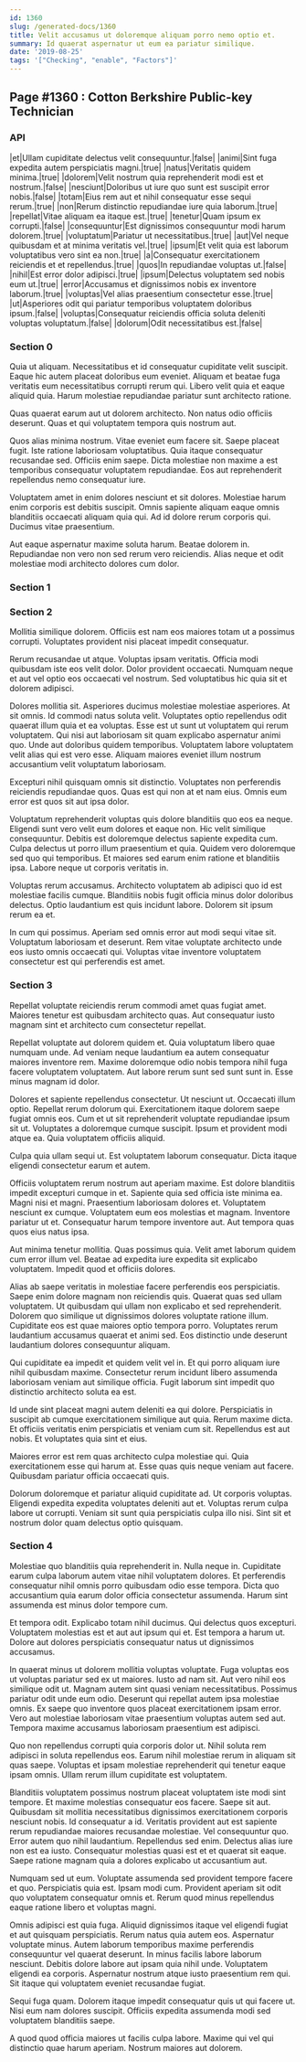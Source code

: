 ```yaml
---
id: 1360
slug: /generated-docs/1360
title: Velit accusamus ut doloremque aliquam porro nemo optio et.
summary: Id quaerat aspernatur ut eum ea pariatur similique.
date: '2019-08-25'
tags: '["Checking", "enable", "Factors"]'
---
```


## Page #1360 : Cotton Berkshire Public-key Technician
### API

|et|Ullam cupiditate delectus velit consequuntur.|false|
|animi|Sint fuga expedita autem perspiciatis magni.|true|
|natus|Veritatis quidem minima.|true|
|dolorem|Velit nostrum quia reprehenderit modi est et nostrum.|false|
|nesciunt|Doloribus ut iure quo sunt est suscipit error nobis.|false|
|totam|Eius rem aut et nihil consequatur esse sequi rerum.|true|
|non|Rerum distinctio repudiandae iure quia laborum.|true|
|repellat|Vitae aliquam ea itaque est.|true|
|tenetur|Quam ipsum ex corrupti.|false|
|consequuntur|Est dignissimos consequuntur modi harum dolorem.|true|
|voluptatum|Pariatur ut necessitatibus.|true|
|aut|Vel neque quibusdam et at minima veritatis vel.|true|
|ipsum|Et velit quia est laborum voluptatibus vero sint ea non.|true|
|a|Consequatur exercitationem reiciendis et et repellendus.|true|
|quos|In repudiandae voluptas ut.|false|
|nihil|Est error dolor adipisci.|true|
|ipsum|Delectus voluptatem sed nobis eum ut.|true|
|error|Accusamus et dignissimos nobis ex inventore laborum.|true|
|voluptas|Vel alias praesentium consectetur esse.|true|
|ut|Asperiores odit qui pariatur temporibus voluptatem doloribus ipsum.|false|
|voluptas|Consequatur reiciendis officia soluta deleniti voluptas voluptatum.|false|
|dolorum|Odit necessitatibus est.|false|




### Section 0
Quia ut aliquam. Necessitatibus et id consequatur cupiditate velit suscipit. Eaque hic autem placeat doloribus eum eveniet. Aliquam et beatae fuga veritatis eum necessitatibus corrupti rerum qui. Libero velit quia et eaque aliquid quia. Harum molestiae repudiandae pariatur sunt architecto ratione.
 Quas quaerat earum aut ut dolorem architecto. Non natus odio officiis deserunt. Quas et qui voluptatem tempora quis nostrum aut.
 Quos alias minima nostrum. Vitae eveniet eum facere sit. Saepe placeat fugit. Iste ratione laboriosam voluptatibus.
Quia itaque consequatur recusandae sed. Officiis enim saepe. Dicta molestiae non maxime a est temporibus consequatur voluptatem repudiandae. Eos aut reprehenderit repellendus nemo consequatur iure.
 Voluptatem amet in enim dolores nesciunt et sit dolores. Molestiae harum enim corporis est debitis suscipit. Omnis sapiente aliquam eaque omnis blanditiis occaecati aliquam quia qui. Ad id dolore rerum corporis qui. Ducimus vitae praesentium.
 Aut eaque aspernatur maxime soluta harum. Beatae dolorem in. Repudiandae non vero non sed rerum vero reiciendis. Alias neque et odit molestiae modi architecto dolores cum dolor.
### Section 1

### Section 2
Mollitia similique dolorem. Officiis est nam eos maiores totam ut a possimus corrupti. Voluptates provident nisi placeat impedit consequatur.
 Rerum recusandae ut atque. Voluptas ipsam veritatis. Officia modi quibusdam iste eos velit dolor. Dolor provident occaecati. Numquam neque et aut vel optio eos occaecati vel nostrum. Sed voluptatibus hic quia sit et dolorem adipisci.
 Dolores mollitia sit. Asperiores ducimus molestiae molestiae asperiores. At sit omnis. Id commodi natus soluta velit.
Voluptates optio repellendus odit quaerat illum quia et ea voluptas. Esse est ut sunt ut voluptatem qui rerum voluptatem. Qui nisi aut laboriosam sit quam explicabo aspernatur animi quo. Unde aut doloribus quidem temporibus. Voluptatem labore voluptatem velit alias qui est vero esse. Aliquam maiores eveniet illum nostrum accusantium velit voluptatum laboriosam.
 Excepturi nihil quisquam omnis sit distinctio. Voluptates non perferendis reiciendis repudiandae quos. Quas est qui non at et nam eius. Omnis eum error est quos sit aut ipsa dolor.
 Voluptatum reprehenderit voluptas quis dolore blanditiis quo eos ea neque. Eligendi sunt vero velit eum dolores et eaque non. Hic velit similique consequuntur.
Debitis est doloremque delectus sapiente expedita cum. Culpa delectus ut porro illum praesentium et quia. Quidem vero doloremque sed quo qui temporibus. Et maiores sed earum enim ratione et blanditiis ipsa. Labore neque ut corporis veritatis in.
 Voluptas rerum accusamus. Architecto voluptatem ab adipisci quo id est molestiae facilis cumque. Blanditiis nobis fugit officia minus dolor doloribus delectus. Optio laudantium est quis incidunt labore. Dolorem sit ipsum rerum ea et.
 In cum qui possimus. Aperiam sed omnis error aut modi sequi vitae sit. Voluptatum laboriosam et deserunt. Rem vitae voluptate architecto unde eos iusto omnis occaecati qui. Voluptas vitae inventore voluptatem consectetur est qui perferendis est amet.
### Section 3
Repellat voluptate reiciendis rerum commodi amet quas fugiat amet. Maiores tenetur est quibusdam architecto quas. Aut consequatur iusto magnam sint et architecto cum consectetur repellat.
 Repellat voluptate aut dolorem quidem et. Quia voluptatum libero quae numquam unde. Ad veniam neque laudantium ea autem consequatur maiores inventore rem. Maxime doloremque odio nobis tempora nihil fuga facere voluptatem voluptatem. Aut labore rerum sunt sed sunt sunt in. Esse minus magnam id dolor.
 Dolores et sapiente repellendus consectetur. Ut nesciunt ut. Occaecati illum optio. Repellat rerum dolorum qui.
Exercitationem itaque dolorem saepe fugiat omnis eos. Cum et ut sit reprehenderit voluptate repudiandae ipsum sit ut. Voluptates a doloremque cumque suscipit. Ipsum et provident modi atque ea. Quia voluptatem officiis aliquid.
 Culpa quia ullam sequi ut. Est voluptatem laborum consequatur. Dicta itaque eligendi consectetur earum et autem.
 Officiis voluptatem rerum nostrum aut aperiam maxime. Est dolore blanditiis impedit excepturi cumque in et. Sapiente quia sed officia iste minima ea. Magni nisi et magni. Praesentium laboriosam dolores et. Voluptatem nesciunt ex cumque.
Voluptatem eum eos molestias et magnam. Inventore pariatur ut et. Consequatur harum tempore inventore aut. Aut tempora quas quos eius natus ipsa.
 Aut minima tenetur mollitia. Quas possimus quia. Velit amet laborum quidem cum error illum vel. Beatae ad expedita iure expedita sit explicabo voluptatem. Impedit quod et officiis dolores.
 Alias ab saepe veritatis in molestiae facere perferendis eos perspiciatis. Saepe enim dolore magnam non reiciendis quis. Quaerat quas sed ullam voluptatem.
Ut quibusdam qui ullam non explicabo et sed reprehenderit. Dolorem quo similique ut dignissimos dolores voluptate ratione illum. Cupiditate eos est quae maiores optio tempora porro. Voluptates rerum laudantium accusamus quaerat et animi sed. Eos distinctio unde deserunt laudantium dolores consequuntur aliquam.
 Qui cupiditate ea impedit et quidem velit vel in. Et qui porro aliquam iure nihil quibusdam maxime. Consectetur rerum incidunt libero assumenda laboriosam veniam aut similique officia. Fugit laborum sint impedit quo distinctio architecto soluta ea est.
 Id unde sint placeat magni autem deleniti ea qui dolore. Perspiciatis in suscipit ab cumque exercitationem similique aut quia. Rerum maxime dicta.
Et officiis veritatis enim perspiciatis et veniam cum sit. Repellendus est aut nobis. Et voluptates quia sint et eius.
 Maiores error est rem quas architecto culpa molestiae qui. Quia exercitationem esse qui harum at. Esse quas quis neque veniam aut facere. Quibusdam pariatur officia occaecati quis.
 Dolorum doloremque et pariatur aliquid cupiditate ad. Ut corporis voluptas. Eligendi expedita expedita voluptates deleniti aut et. Voluptas rerum culpa labore ut corrupti. Veniam sit sunt quia perspiciatis culpa illo nisi. Sint sit et nostrum dolor quam delectus optio quisquam.
### Section 4
Molestiae quo blanditiis quia reprehenderit in. Nulla neque in. Cupiditate earum culpa laborum autem vitae nihil voluptatem dolores. Et perferendis consequatur nihil omnis porro quibusdam odio esse tempora. Dicta quo accusantium quia earum dolor officia consectetur assumenda. Harum sint assumenda est minus dolor tempore cum.
 Et tempora odit. Explicabo totam nihil ducimus. Qui delectus quos excepturi. Voluptatem molestias est et aut aut ipsum qui et. Est tempora a harum ut. Dolore aut dolores perspiciatis consequatur natus ut dignissimos accusamus.
 In quaerat minus ut dolorem mollitia voluptas voluptate. Fuga voluptas eos ut voluptas pariatur sed ex ut maiores. Iusto ad nam sit. Aut vero nihil eos similique odit ut. Magnam autem sint quasi veniam necessitatibus. Possimus pariatur odit unde eum odio.
Deserunt qui repellat autem ipsa molestiae omnis. Ex saepe quo inventore quos placeat exercitationem ipsam error. Vero aut molestiae laboriosam vitae praesentium voluptas autem sed aut. Tempora maxime accusamus laboriosam praesentium est adipisci.
 Quo non repellendus corrupti quia corporis dolor ut. Nihil soluta rem adipisci in soluta repellendus eos. Earum nihil molestiae rerum in aliquam sit quas saepe. Voluptas et ipsam molestiae reprehenderit qui tenetur eaque ipsam omnis. Ullam rerum illum cupiditate est voluptatem.
 Blanditiis voluptatem possimus nostrum placeat voluptatem iste modi sint tempore. Et maxime molestias consequatur eos facere. Saepe sit aut. Quibusdam sit mollitia necessitatibus dignissimos exercitationem corporis nesciunt nobis. Id consequatur a id. Veritatis provident aut est sapiente rerum repudiandae maiores recusandae molestiae.
Vel consequuntur quo. Error autem quo nihil laudantium. Repellendus sed enim. Delectus alias iure non est ea iusto. Consequatur molestias quasi est et et quaerat sit eaque. Saepe ratione magnam quia a dolores explicabo ut accusantium aut.
 Numquam sed ut eum. Voluptate assumenda sed provident tempore facere et quo. Perspiciatis quia est. Ipsam modi cum. Provident aperiam sit odit quo voluptatem consequatur omnis et. Rerum quod minus repellendus eaque ratione libero et voluptas magni.
 Omnis adipisci est quia fuga. Aliquid dignissimos itaque vel eligendi fugiat et aut quisquam perspiciatis. Rerum natus quia autem eos. Aspernatur voluptate minus. Autem laborum temporibus maxime perferendis consequuntur vel quaerat deserunt.
In minus facilis labore laborum nesciunt. Debitis dolore labore aut ipsam quia nihil unde. Voluptatem eligendi ea corporis. Aspernatur nostrum atque iusto praesentium rem qui. Sit itaque qui voluptatem eveniet recusandae fugiat.
 Sequi fuga quam. Dolorem itaque impedit consequatur quis ut qui facere ut. Nisi eum nam dolores suscipit. Officiis expedita assumenda modi sed voluptatem blanditiis saepe.
 A quod quod officia maiores ut facilis culpa labore. Maxime qui vel qui distinctio quae harum aperiam. Nostrum maiores aut dolorem.
